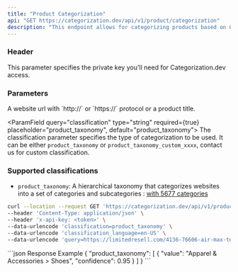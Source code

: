 ```yaml
---
title: "Product Categorization"
api: "GET https://categorization.dev/api/v1/product/categorization"
description: "This endpoint allows for categorizing products based on Google Product Taxonomy."
---
```


### Header

<ParamField header="x-api-key" type="string" required={true}>
    This parameter specifies the private key you'll need for Categorization.dev access.
</ParamField>

### Parameters

<ParamField query="query" type="string" required={true} placeholder="https://airbus.com">
    A website url with `http://` or `https://` protocol or a product title.
</ParamField>

<ParamField query="classification" type="string" required={true} placeholder="product_taxonomy", default="product_taxonomy">
    The classification parameter specifies the type of categorization to be used. It can be either `product_taxonomy` or `product_taxonomy_custom_xxxx`, contact us for custom classification.
</ParamField>


### Supported classifications

- `product_taxonomy`: A hierarchical taxonomy that categorizes websites into a set of categories and subcategories : [with 5677 categories](/api-reference/product_taxonomy)

<RequestExample>

```bash Example Request
curl --location --request GET 'https://categorization.dev/api/v1/product/categorization' \
--header 'Content-Type: application/json' \
--header 'x-api-key: <token>' \
--data-urlencode 'classification=product_taxonomy' \
--data-urlencode 'classification_language=en-US' \
--data-urlencode 'query=https://limitedresell.com/4136-76606-air-max-terrascape-plus-black-anthracite.html'
```

</RequestExample>

<ResponseExample>
```json Response Example
{
    "product_taxonomy": [
        {
            "value": "Apparel & Accessories > Shoes",
            "confidence": 0.95
        }
    ]
}
```
</ResponseExample>
